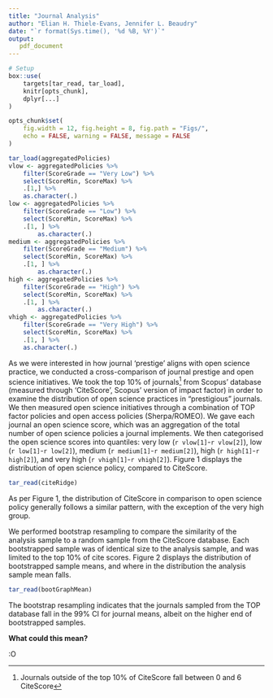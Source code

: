 ```yaml
---
title: "Journal Analysis"
author: "Elian H. Thiele-Evans, Jennifer L. Beaudry"
date: "`r format(Sys.time(), '%d %B, %Y')`"
output:
   pdf_document
---
```


```r
# Setup
box::use(
    targets[tar_read, tar_load],
    knitr[opts_chunk],
    dplyr[...]
)

opts_chunk$set(
    fig.width = 12, fig.height = 8, fig.path = "Figs/",
    echo = FALSE, warning = FALSE, message = FALSE
)
```

```r
tar_load(aggregatedPolicies)
vlow <- aggregatedPolicies %>%
    filter(ScoreGrade == "Very Low") %>%
    select(ScoreMin, ScoreMax) %>%
    .[1,] %>%
    as.character(.)
low <- aggregatedPolicies %>%
    filter(ScoreGrade == "Low") %>%
    select(ScoreMin, ScoreMax) %>%
    .[1, ] %>%
        as.character(.)
medium <- aggregatedPolicies %>%
    filter(ScoreGrade == "Medium") %>%
    select(ScoreMin, ScoreMax) %>%
    .[1, ] %>%
        as.character(.)
high <- aggregatedPolicies %>%
    filter(ScoreGrade == "High") %>%
    select(ScoreMin, ScoreMax) %>%
    .[1, ] %>%
        as.character(.)
vhigh <- aggregatedPolicies %>%
    filter(ScoreGrade == "Very High") %>%
    select(ScoreMin, ScoreMax) %>%
    .[1, ] %>%
    as.character(.)
```

As we were interested in how journal 'prestige' aligns with open science practice, we conducted a cross-comparison of journal prestige and open science initiatives. We took the top 10% of journals[^1] from Scopus' database (measured through 'CiteScore', Scopus' version of impact factor) in order to examine the distribution of open science practices in "prestigious" journals. We then measured open science initiatives through a combination of TOP factor policies and open access policies (Sherpa/ROMEO). We gave each journal an open science score, which was an aggregation of the total number of open science policies a journal implements. We then categorised the open science scores into quantiles: very low (`r vlow[1]`-`r vlow[2]`), low (`r low[1]`-`r low[2]`), medium (`r medium[1]`-`r medium[2]`), high (`r high[1]`-`r high[2]`), and very high (`r vhigh[1]`-`r vhigh[2]`). Figure 1 displays the distribution of open science policy, compared to CiteScore.

[^1]: Journals outside of the top 10% of CiteScore fall between 0 and 6 CiteScore

```r
tar_read(citeRidge)
```

As per Figure 1, the distribution of CiteScore in comparison to open science policy generally follows a similar pattern, with the exception of the very high group.

We performed bootstrap resampling to compare the similarity of the analysis sample to a random sample from the CiteScore database. Each bootstrapped sample was of identical size to the analysis sample, and was limited to the top 10% of cite scores. Figure 2 displays the distribution of bootstrapped sample means, and where in the distribution the analysis sample mean falls.

```r
tar_read(bootGraphMean)
```

The bootstrap resampling indicates that the journals sampled from the TOP database fall in the 99% CI for journal means, albeit on the higher end of bootstrapped samples.

**What could this mean?**

:O